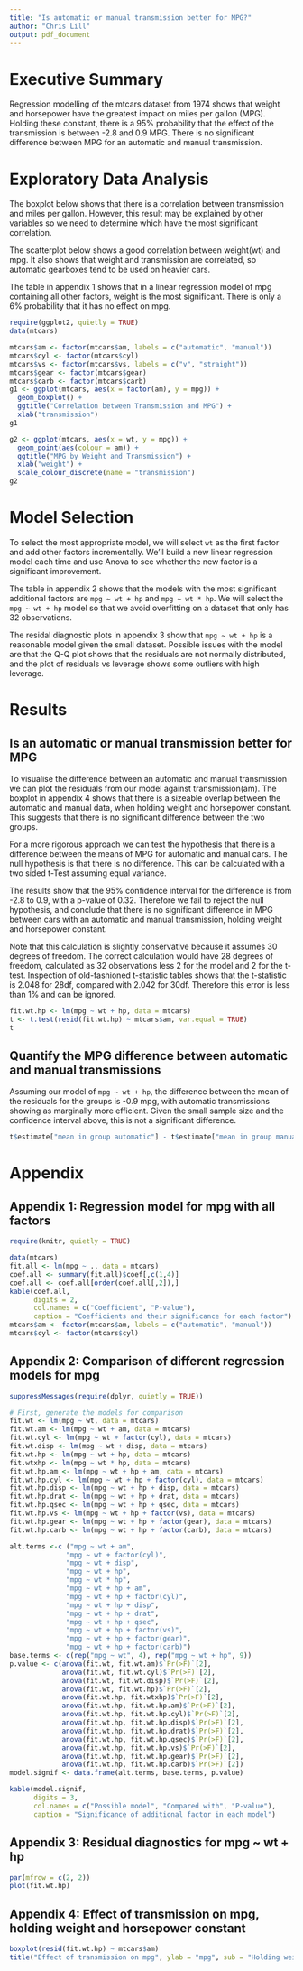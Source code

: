 ```yaml
---
title: "Is automatic or manual transmission better for MPG?"
author: "Chris Lill"
output: pdf_document
---
```


# Executive Summary

Regression modelling of the mtcars dataset from 1974 shows that weight and horsepower have the greatest impact on miles per gallon (MPG). Holding these constant, there is a 95% probability that the effect of the transmission is between -2.8 and 0.9 MPG. There is no significant difference between MPG for an automatic and manual transmission.


# Exploratory Data Analysis
The boxplot below shows that there is a correlation between transmission and miles per gallon. However, this result may be explained by other variables so we need to determine which have the most significant correlation. 

The scatterplot below shows a good correlation between weight(wt) and mpg. It also shows that weight and transmission are correlated, so automatic gearboxes tend to be used on heavier cars. 

The table in appendix 1 shows that in a linear regression model of mpg containing all other factors, weight is the most significant. There is only a 6% probability that it has no effect on mpg.

```r
require(ggplot2, quietly = TRUE)
data(mtcars)

mtcars$am <- factor(mtcars$am, labels = c("automatic", "manual"))
mtcars$cyl <- factor(mtcars$cyl)
mtcars$vs <- factor(mtcars$vs, labels = c("v", "straight"))
mtcars$gear <- factor(mtcars$gear)
mtcars$carb <- factor(mtcars$carb)
g1 <- ggplot(mtcars, aes(x = factor(am), y = mpg)) +
  geom_boxplot() +
  ggtitle("Correlation between Transmission and MPG") + 
  xlab("transmission")
g1

g2 <- ggplot(mtcars, aes(x = wt, y = mpg)) +
  geom_point(aes(colour = am)) +
  ggtitle("MPG by Weight and Transmission") + 
  xlab("weight") + 
  scale_colour_discrete(name = "transmission")
g2

```


# Model Selection
To select the most appropriate model, we will select `wt` as the first factor and add other factors incrementally. We'll build a new linear regression model each time and use Anova to see whether the new factor is a significant improvement.

The table in appendix 2 shows that the models with the most significant additional factors are `mpg ~ wt + hp` and `mpg ~ wt * hp`. We will select the `mpg ~ wt + hp` model so that we avoid overfitting on a dataset that only has 32 observations. 

The residal diagnostic plots in appendix 3 show that `mpg ~ wt + hp` is a reasonable model given the small dataset. Possible issues with the model are that the Q-Q plot shows that the residuals are not normally distributed, and the plot of residuals vs leverage shows some outliers with high leverage.


# Results
## Is an automatic or manual transmission better for MPG
To visualise the difference between an automatic and manual transmission we can plot the residuals from our model against transmission(am). The boxplot in appendix 4 shows that there is a sizeable overlap between the automatic and manual data, when holding weight and horsepower constant. This suggests that there is no significant difference between the two groups.

For a more rigorous approach we can test the hypothesis that there is a difference between the means of MPG for automatic and manual cars. The null hypothesis is that there is no difference. This can be calculated with a two sided t-Test assuming equal variance. 

The results show that the 95% confidence interval for the difference is from -2.8 to 0.9, with a p-value of 0.32. Therefore we fail to reject the null hypothesis, and conclude that there is no significant difference in MPG between cars with an automatic and manual transmission, holding weight and horsepower constant.

Note that this calculation is slightly conservative because it assumes 30 degrees of freedom. The correct calculation would have 28 degrees of freedom, calculated as 32 observations less 2 for the model and 2 for the t-test. Inspection of old-fashioned t-statistic tables shows that the t-statistic is 2.048 for 28df, compared with 2.042 for 30df. Therefore this error is less than 1% and can be ignored.

```r
fit.wt.hp <- lm(mpg ~ wt + hp, data = mtcars)
t <- t.test(resid(fit.wt.hp) ~ mtcars$am, var.equal = TRUE)
t
```

## Quantify the MPG difference between automatic and manual transmissions
Assuming our model of `mpg ~ wt + hp`, the difference between the mean of the residuals for the groups is -0.9 mpg, with automatic transmissions showing as marginally more efficient. Given the small sample size and the confidence interval above, this is not a significant difference.

```r
t$estimate["mean in group automatic"] - t$estimate["mean in group manual"]
```


\pagebreak

# Appendix
## Appendix 1: Regression model for mpg with all factors
```r
require(knitr, quietly = TRUE)

data(mtcars)
fit.all <- lm(mpg ~ ., data = mtcars)
coef.all <- summary(fit.all)$coef[,c(1,4)]
coef.all <- coef.all[order(coef.all[,2]),]
kable(coef.all, 
      digits = 2,
      col.names = c("Coefficient", "P-value"),
      caption = "Coefficients and their significance for each factor")
mtcars$am <- factor(mtcars$am, labels = c("automatic", "manual"))
mtcars$cyl <- factor(mtcars$cyl)
```

## Appendix 2: Comparison of different regression models for mpg
```r
suppressMessages(require(dplyr, quietly = TRUE))

# First, generate the models for comparison
fit.wt <- lm(mpg ~ wt, data = mtcars)
fit.wt.am <- lm(mpg ~ wt + am, data = mtcars)
fit.wt.cyl <- lm(mpg ~ wt + factor(cyl), data = mtcars)
fit.wt.disp <- lm(mpg ~ wt + disp, data = mtcars)
fit.wt.hp <- lm(mpg ~ wt + hp, data = mtcars)
fit.wtxhp <- lm(mpg ~ wt * hp, data = mtcars)
fit.wt.hp.am <- lm(mpg ~ wt + hp + am, data = mtcars)
fit.wt.hp.cyl <- lm(mpg ~ wt + hp + factor(cyl), data = mtcars)
fit.wt.hp.disp <- lm(mpg ~ wt + hp + disp, data = mtcars)
fit.wt.hp.drat <- lm(mpg ~ wt + hp + drat, data = mtcars)
fit.wt.hp.qsec <- lm(mpg ~ wt + hp + qsec, data = mtcars)
fit.wt.hp.vs <- lm(mpg ~ wt + hp + factor(vs), data = mtcars)
fit.wt.hp.gear <- lm(mpg ~ wt + hp + factor(gear), data = mtcars)
fit.wt.hp.carb <- lm(mpg ~ wt + hp + factor(carb), data = mtcars)

alt.terms <-c ("mpg ~ wt + am",
              "mpg ~ wt + factor(cyl)", 
              "mpg ~ wt + disp", 
              "mpg ~ wt + hp", 
              "mpg ~ wt * hp",
              "mpg ~ wt + hp + am",
              "mpg ~ wt + hp + factor(cyl)",
              "mpg ~ wt + hp + disp",
              "mpg ~ wt + hp + drat",
              "mpg ~ wt + hp + qsec",
              "mpg ~ wt + hp + factor(vs)",
              "mpg ~ wt + hp + factor(gear)",
              "mpg ~ wt + hp + factor(carb)")
base.terms <- c(rep("mpg ~ wt", 4), rep("mpg ~ wt + hp", 9))
p.value <- c(anova(fit.wt, fit.wt.am)$`Pr(>F)`[2],
             anova(fit.wt, fit.wt.cyl)$`Pr(>F)`[2],
             anova(fit.wt, fit.wt.disp)$`Pr(>F)`[2],
             anova(fit.wt, fit.wt.hp)$`Pr(>F)`[2],
             anova(fit.wt.hp, fit.wtxhp)$`Pr(>F)`[2],
             anova(fit.wt.hp, fit.wt.hp.am)$`Pr(>F)`[2],
             anova(fit.wt.hp, fit.wt.hp.cyl)$`Pr(>F)`[2],
             anova(fit.wt.hp, fit.wt.hp.disp)$`Pr(>F)`[2],
             anova(fit.wt.hp, fit.wt.hp.drat)$`Pr(>F)`[2],
             anova(fit.wt.hp, fit.wt.hp.qsec)$`Pr(>F)`[2],
             anova(fit.wt.hp, fit.wt.hp.vs)$`Pr(>F)`[2],
             anova(fit.wt.hp, fit.wt.hp.gear)$`Pr(>F)`[2],
             anova(fit.wt.hp, fit.wt.hp.carb)$`Pr(>F)`[2])
model.signif <- data.frame(alt.terms, base.terms, p.value)

kable(model.signif, 
      digits = 3,
      col.names = c("Possible model", "Compared with", "P-value"),
      caption = "Significance of additional factor in each model")
```

## Appendix 3: Residual diagnostics for mpg ~ wt + hp
```r
par(mfrow = c(2, 2))
plot(fit.wt.hp)
```


## Appendix 4: Effect of transmission on mpg, holding weight and horsepower constant
```r
boxplot(resid(fit.wt.hp) ~ mtcars$am)
title("Effect of transmission on mpg", ylab = "mpg", sub = "Holding weight and horsepower constant")
```
